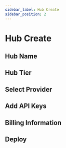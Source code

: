 ```yaml
---
sidebar_label: Hub Create
sidebar_position: 2
---
```



# Hub Create


## Hub Name
<HubName />


## Hub Tier
<HubTier />


## Select Provider
<SelectProvider />


## Add API Keys
<AddApiKeys />


## Billing Information
<BillingInfo />

## Deploy
<Deploy />








